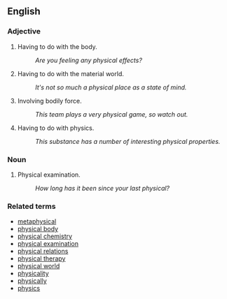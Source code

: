 ==English==

===Adjective===
# Having to do with the body.
#: ''Are you feeling any physical effects?''
# Having to do with the material world.
#: ''It's not so much a physical place as a state of mind.''
# Involving bodily force.
#: ''This team plays a very physical game, so watch out.''
# Having to do with physics.
#: ''This substance has a number of interesting physical properties.''

===Noun===
# Physical examination.
#: ''How long has it been since your last physical?''

===Related terms===
* [[metaphysical]]
* [[physical body]]
* [[physical chemistry]]
* [[physical examination]]
* [[physical relations]]
* [[physical therapy]]
* [[physical world]]
* [[physicality]]
* [[physically]]
* [[physics]]
